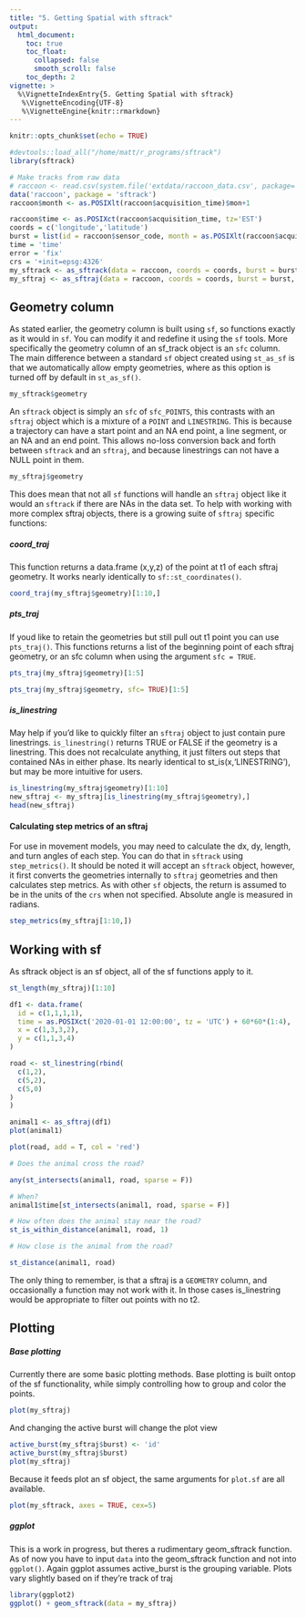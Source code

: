 ```yaml
---
title: "5. Getting Spatial with sftrack"
output:
  html_document:
    toc: true
    toc_float:
      collapsed: false
      smooth_scroll: false
    toc_depth: 2
vignette: >
  %\VignetteIndexEntry{5. Getting Spatial with sftrack}
   %\VignetteEncoding{UTF-8}
   %\VignetteEngine{knitr::rmarkdown}
---
```

```r
knitr::opts_chunk$set(echo = TRUE)
```

```r
#devtools::load_all("/home/matt/r_programs/sftrack")
library(sftrack)

# Make tracks from raw data
# raccoon <- read.csv(system.file('extdata/raccoon_data.csv', package='sftrack'))
data('raccoon', package = 'sftrack')
raccoon$month <- as.POSIXlt(raccoon$acquisition_time)$mon+1

raccoon$time <- as.POSIXct(raccoon$acquisition_time, tz='EST')
coords = c('longitude','latitude')
burst = list(id = raccoon$sensor_code, month = as.POSIXlt(raccoon$acquisition_time)$mon+1)
time = 'time'
error = 'fix'
crs = '+init=epsg:4326'
my_sftrack <- as_sftrack(data = raccoon, coords = coords, burst = burst, time = time, error = error, crs = crs)
my_sftraj <- as_sftraj(data = raccoon, coords = coords, burst = burst, time = time, error = error, crs = crs)
```
## Geometry column  

As stated earlier, the geometry column is built using `sf`, so functions exactly as it would in `sf`. You can modify it and redefine it using the `sf` tools. More specifically the geometry column of an sf_track object is an `sfc` column. The main difference between a standard `sf` object created using `st_as_sf` is that we automatically allow empty geometries, where as this option is turned off by default in `st_as_sf()`.  
```r
my_sftrack$geometry
```

An `sftrack` object is simply an `sfc` of `sfc_POINTS`, this contrasts with an `sftraj` object which is a mixture of a `POINT` and `LINESTRING`. This is because a trajectory can have a start point and an NA end point, a line segment, or an NA and an end point. This allows no-loss conversion back and forth between `sftrack` and an `sftraj`, and because linestrings can not have a NULL point in them.

```r
my_sftraj$geometry
```

This does mean that not all `sf` functions will handle an `sftraj` object like it would an `sftrack` if there are NAs in the data set. To help with working with more complex sftraj objects, there is a growing suite of `sftraj` specific functions:

##### coord_traj 
This function returns a data.frame (x,y,z) of the point at t1 of each sftraj geometry. It works nearly identically to `sf::st_coordinates()`.

```r
coord_traj(my_sftraj$geometry)[1:10,]
```

##### pts_traj 
If youd like to retain the geometries but still pull out t1 point you can use `pts_traj()`. This functions returns a list of the beginning point of each sftraj geometry, or an sfc column when using the argument `sfc = TRUE`.

```r
pts_traj(my_sftraj$geometry)[1:5]

pts_traj(my_sftraj$geometry, sfc= TRUE)[1:5]
```

##### is_linestring 
May help if you'd like to quickly filter an `sftraj` object to just contain pure linestrings. `is_linestring()` returns TRUE or FALSE if the geometry is a linestring. This does not recalculate anything, it just filters out steps that contained NAs in either phase. Its nearly identical to st_is(x,'LINESTRING'), but may be more intuitive for users.

```r
is_linestring(my_sftraj$geometry)[1:10]
new_sftraj <- my_sftraj[is_linestring(my_sftraj$geometry),]
head(new_sftraj)
```

#### Calculating step metrics of an sftraj
For use in movement models, you may need to calculate the dx, dy, length, and turn angles of each step. You can do that in `sftrack` using `step_metrics()`. It should be noted it will accept an `sftrack` object, however, it first converts the geometries internally to `sftraj` geometries and then calculates step metrics. As with other `sf` objects, the return is assumed to be in the units of the `crs` when not specified. Absolute angle is measured in radians.

```r
step_metrics(my_sftraj[1:10,])
```

## Working with sf

As sftrack object is an sf object, all of the sf functions apply to it.

```r
st_length(my_sftraj)[1:10]

df1 <- data.frame(
  id = c(1,1,1,1),
  time = as.POSIXct('2020-01-01 12:00:00', tz = 'UTC') + 60*60*(1:4),
  x = c(1,3,3,2),
  y = c(1,1,3,4)
)

road <- st_linestring(rbind(
  c(1,2),
  c(5,2),
  c(5,0)
)
)

animal1 <- as_sftraj(df1)
plot(animal1)

plot(road, add = T, col = 'red')

# Does the animal cross the road?

any(st_intersects(animal1, road, sparse = F))

# When?
animal1$time[st_intersects(animal1, road, sparse = F)]

# How often does the animal stay near the road?
st_is_within_distance(animal1, road, 1)

# How close is the animal from the road?

st_distance(animal1, road)
```

The only thing to remember, is that a sftraj is a `GEOMETRY` column, and occasionally a function may not work with it. In those cases is_linestring would be appropriate to filter out points with no t2.

## Plotting

##### Base plotting 
Currently there are some basic plotting methods. Base plotting is built ontop of the sf functionality, while simply controlling how to group and color the points. 


```r
plot(my_sftraj)
```

And changing the active burst will change the plot view

```r
active_burst(my_sftraj$burst) <- 'id'
active_burst(my_sftraj$burst)
plot(my_sftraj)
```

Because it feeds plot an sf object, the same arguments for `plot.sf` are all available. 

```r
plot(my_sftrack, axes = TRUE, cex=5)
```


##### ggplot
This is a work in progress, but theres a rudimentary geom_sftrack function. As of now you have to input `data` into the geom_sftrack function and not into `ggplot()`.  Again ggplot assumes active_burst is the grouping variable. Plots vary slightly based on if they're track of traj

```r
library(ggplot2)
ggplot() + geom_sftrack(data = my_sftraj)
```



